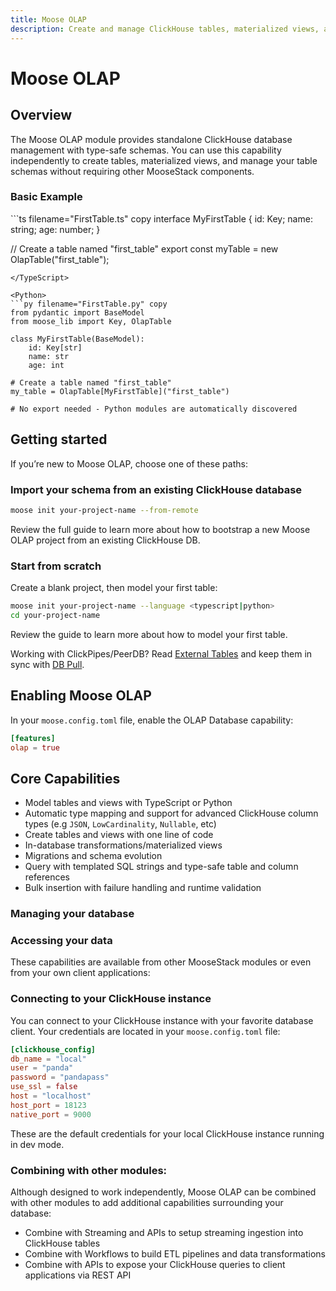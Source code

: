 ```yaml
---
title: Moose OLAP
description: Create and manage ClickHouse tables, materialized views, and data migrations
---
```



# Moose OLAP
<LanguageSwitcher />

## Overview

The Moose OLAP module provides standalone ClickHouse database management with type-safe schemas. You can use this capability independently to create tables, materialized views, and manage your table schemas without requiring other MooseStack components.

### Basic Example

<ExportRequirement primitive="OlapTable" example="export { myTable }" />

<TypeScript>
```ts filename="FirstTable.ts" copy
interface MyFirstTable {
  id: Key<string>;
  name: string;
  age: number;
}

// Create a table named "first_table"
export const myTable = new OlapTable<MyFirstTable>("first_table");
```
</TypeScript>

<Python>
```py filename="FirstTable.py" copy
from pydantic import BaseModel
from moose_lib import Key, OlapTable

class MyFirstTable(BaseModel):
    id: Key[str]
    name: str
    age: int

# Create a table named "first_table"
my_table = OlapTable[MyFirstTable]("first_table") 

# No export needed - Python modules are automatically discovered
```
</Python>

## Getting started

If you’re new to Moose OLAP, choose one of these paths:

### Import your schema from an existing ClickHouse database
```bash filename="Terminal" copy
moose init your-project-name --from-remote
```
<Callout type="info" title="Review the full guide" href="/moose/getting-started/from-clickhouse" ctaLabel="Get started" compact={true}>
Review the full guide to learn more about how to bootstrap a new Moose OLAP project from an existing ClickHouse DB.
</Callout>

### Start from scratch
Create a blank project, then model your first table:
  ```bash filename="Terminal" copy
  moose init your-project-name --language <typescript|python>
  cd your-project-name
  ```
  <Callout type="info" title="Next steps: Model a table" href="/moose/olap/model-table" ctaLabel="Model a table" compact={true}>
  Review the guide to learn more about how to model your first table.
  </Callout>

Working with ClickPipes/PeerDB? Read [External Tables](/moose/olap/external-tables) and keep them in sync with [DB Pull](/moose/olap/db-pull).

## Enabling Moose OLAP

In your `moose.config.toml` file, enable the OLAP Database capability:

```toml
[features]
olap = true
```

## Core Capabilities

- Model tables and views with TypeScript or Python
- Automatic type mapping and support for advanced ClickHouse column types (e.g `JSON`, `LowCardinality`, `Nullable`, etc)
- Create tables and views with one line of code
- In-database transformations/materialized views
- Migrations and schema evolution
- Query with templated SQL strings and type-safe table and column references
- Bulk insertion with failure handling and runtime validation


### Managing your database

<CTACards columns={2}>
<CTACard
  title="OLAP Tables"
  description="Define and create ClickHouse tables with type-safe schemas"
  ctaLink={`/moose/olap/model-table`}
  ctaLabel="Learn More →"
  badge={{ variant: "moose", text: "Tables" }}
/>
<CTACard
  title="Materialized Views"
  description="Pre-compute and store query results for faster analytics"
  ctaLink={`/moose/olap/model-materialized-view`}
  ctaLabel="Learn More →"
  badge={{ variant: "moose", text: "Materialized Views" }}
/>
<CTACard
  title="Schema Optimization"
  description="Schema design best practices to optimize your queries"
  ctaLink={`/moose/olap/schema-optimization`}
  ctaLabel="Learn More →"
  badge={{ variant: "moose", text: "Data Modeling" }}
/>
<CTACard
  title="Dynamic Migrations"
  description="Always keep your code and database in sync with dynamic migrations"
  ctaLink={`/moose/olap/apply-migrations`}
  ctaLabel="Learn More →"
  badge={{ variant: "moose", text: "Migrations" }}
/>
</CTACards>

### Accessing your data

These capabilities are available from other MooseStack modules or even from your own client applications:


<CTACards columns={1}>
<CTACard
  title="Read Data"
  description="Write type-safe SQL queries with automatic interpolation"
  ctaLink={`/moose/olap/read-data`}
  ctaLabel="Learn More →"
  orientation="horizontal"
/>
<CTACard
  title="Insert Data"
  description="Bulk insert and manage data in your OLAP tables"
  ctaLink={`/moose/olap/insert-data`}
  ctaLabel="Learn More →"
  orientation="horizontal"
/>
</CTACards>

### Connecting to your ClickHouse instance
You can connect to your ClickHouse instance with your favorite database client. Your credentials are located in your `moose.config.toml` file:

```toml filename="moose.config.toml" copy
[clickhouse_config]
db_name = "local"
user = "panda"
password = "pandapass"
use_ssl = false
host = "localhost"
host_port = 18123
native_port = 9000
```

<Callout type="info" title="Default Credentials">
These are the default credentials for your local ClickHouse instance running in dev mode.
</Callout>

### Combining with other modules:

Although designed to work independently, Moose OLAP can be combined with other modules to add additional capabilities surrounding your database:

- Combine with Streaming and APIs to setup streaming ingestion into ClickHouse tables
- Combine with Workflows to build ETL pipelines and data transformations
- Combine with APIs to expose your ClickHouse queries to client applications via REST API